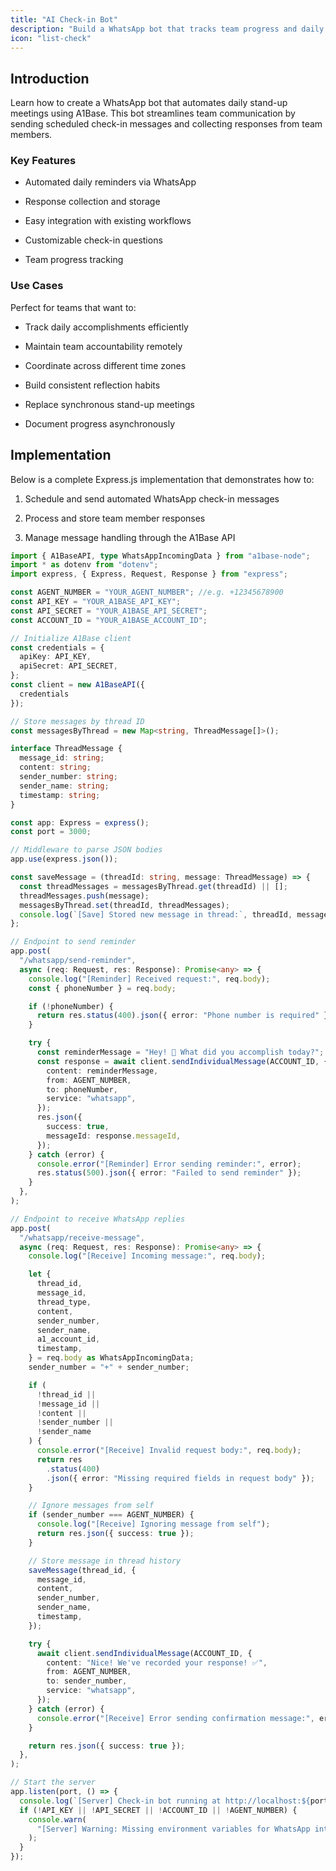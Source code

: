```yaml
---
title: "AI Check-in Bot"
description: "Build a WhatsApp bot that tracks team progress and daily accomplishments"
icon: "list-check"
---
```


## Introduction

Learn how to create a WhatsApp bot that automates daily stand-up meetings using A1Base. This bot streamlines team communication by sending scheduled check-in messages and collecting responses from team members.

### Key Features

* Automated daily reminders via WhatsApp

* Response collection and storage

* Easy integration with existing workflows

* Customizable check-in questions

* Team progress tracking

### Use Cases

Perfect for teams that want to:

* Track daily accomplishments efficiently

* Maintain team accountability remotely

* Coordinate across different time zones

* Build consistent reflection habits

* Replace synchronous stand-up meetings

* Document progress asynchronously

## Implementation

Below is a complete Express.js implementation that demonstrates how to:

1. Schedule and send automated WhatsApp check-in messages

2. Process and store team member responses

3. Manage message handling through the A1Base API

```typescript checkin-bot.ts
import { A1BaseAPI, type WhatsAppIncomingData } from "a1base-node";
import * as dotenv from "dotenv";
import express, { Express, Request, Response } from "express";

const AGENT_NUMBER = "YOUR_AGENT_NUMBER"; //e.g. +12345678900
const API_KEY = "YOUR_A1BASE_API_KEY";
const API_SECRET = "YOUR_A1BASE_API_SECRET";
const ACCOUNT_ID = "YOUR_A1BASE_ACCOUNT_ID";

// Initialize A1Base client
const credentials = {
  apiKey: API_KEY,
  apiSecret: API_SECRET,
};
const client = new A1BaseAPI({
  credentials
});

// Store messages by thread ID
const messagesByThread = new Map<string, ThreadMessage[]>();

interface ThreadMessage {
  message_id: string;
  content: string;
  sender_number: string;
  sender_name: string;
  timestamp: string;
}

const app: Express = express();
const port = 3000;

// Middleware to parse JSON bodies
app.use(express.json());

const saveMessage = (threadId: string, message: ThreadMessage) => {
  const threadMessages = messagesByThread.get(threadId) || [];
  threadMessages.push(message);
  messagesByThread.set(threadId, threadMessages);
  console.log(`[Save] Stored new message in thread:`, threadId, message);
};

// Endpoint to send reminder
app.post(
  "/whatsapp/send-reminder",
  async (req: Request, res: Response): Promise<any> => {
    console.log("[Reminder] Received request:", req.body);
    const { phoneNumber } = req.body;

    if (!phoneNumber) {
      return res.status(400).json({ error: "Phone number is required" });
    }

    try {
      const reminderMessage = "Hey! 👋 What did you accomplish today?";
      const response = await client.sendIndividualMessage(ACCOUNT_ID, {
        content: reminderMessage,
        from: AGENT_NUMBER,
        to: phoneNumber,
        service: "whatsapp",
      });
      res.json({
        success: true,
        messageId: response.messageId,
      });
    } catch (error) {
      console.error("[Reminder] Error sending reminder:", error);
      res.status(500).json({ error: "Failed to send reminder" });
    }
  },
);

// Endpoint to receive WhatsApp replies
app.post(
  "/whatsapp/receive-message",
  async (req: Request, res: Response): Promise<any> => {
    console.log("[Receive] Incoming message:", req.body);

    let {
      thread_id,
      message_id,
      thread_type,
      content,
      sender_number,
      sender_name,
      a1_account_id,
      timestamp,
    } = req.body as WhatsAppIncomingData;
    sender_number = "+" + sender_number;

    if (
      !thread_id ||
      !message_id ||
      !content ||
      !sender_number ||
      !sender_name
    ) {
      console.error("[Receive] Invalid request body:", req.body);
      return res
        .status(400)
        .json({ error: "Missing required fields in request body" });
    }

    // Ignore messages from self
    if (sender_number === AGENT_NUMBER) {
      console.log("[Receive] Ignoring message from self");
      return res.json({ success: true });
    }

    // Store message in thread history
    saveMessage(thread_id, {
      message_id,
      content,
      sender_number,
      sender_name,
      timestamp,
    });

    try {
      await client.sendIndividualMessage(ACCOUNT_ID, {
        content: "Nice! We've recorded your response! ✅",
        from: AGENT_NUMBER,
        to: sender_number,
        service: "whatsapp",
      });
    } catch (error) {
      console.error("[Receive] Error sending confirmation message:", error);
    }

    return res.json({ success: true });
  },
);

// Start the server
app.listen(port, () => {
  console.log(`[Server] Check-in bot running at http://localhost:${port}`);
  if (!API_KEY || !API_SECRET || !ACCOUNT_ID || !AGENT_NUMBER) {
    console.warn(
      "[Server] Warning: Missing environment variables for WhatsApp integration",
    );
  }
});

```